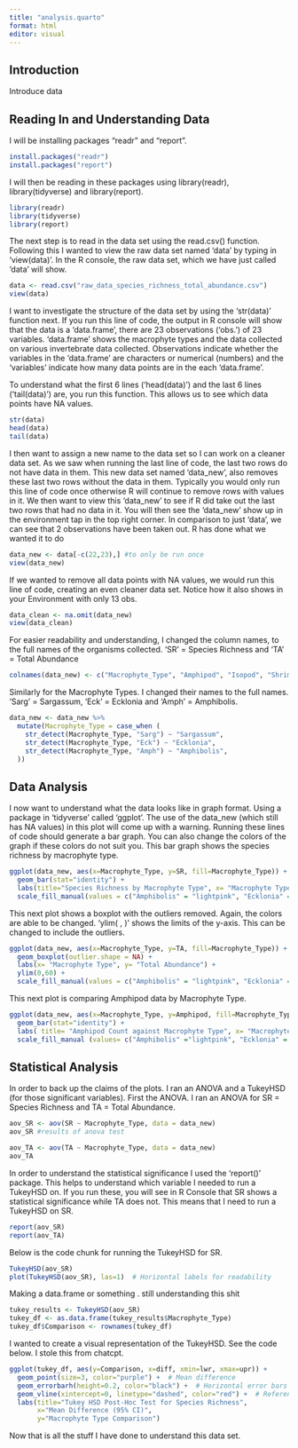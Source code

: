 ```yaml
---
title: "analysis.quarto"
format: html
editor: visual
---
```


## Introduction

Introduce data

## Reading In and Understanding Data 

I will be installing packages "readr" and "report".

```r
install.packages("readr")
install.packages("report")
```

I will then be reading in these packages using library(readr), library(tidyverse) and library(report).

```r
library(readr)
library(tidyverse)
library(report)
```

The next step is to read in the data set using the read.csv() function. Following this I wanted to view the raw data set named 'data' by typing in 'view(data)'. In the R console, the raw data set, which we have just called 'data' will show.

```r
data <- read.csv("raw_data_species_richness_total_abundance.csv")
view(data)
```

I want to investigate the structure of the data set by using the 'str(data)' function next. If you run this line of code, the output in R console will show that the data is a 'data.frame', there are 23 observations ('obs.') of 23 variables. 'data.frame' shows the macrophyte types and the data collected on various invertebrate data collected. Observations indicate whether the variables in the 'data.frame' are characters or numerical (numbers) and the 'variables' indicate how many data points are in the each 'data.frame'.

To understand what the first 6 lines ('head(data)') and the last 6 lines ('tail(data)') are, you run this function. This allows us to see which data points have NA values.

```r
str(data)
head(data)
tail(data)
```

I then want to assign a new name to the data set so I can work on a cleaner data set. As we saw when running the last line of code, the last two rows do not have data in them. This new data set named 'data_new', also removes these last two rows without the data in them. Typically you would only run this line of code once otherwise R will continue to remove rows with values in it. We then want to view this 'data_new' to see if R did take out the last two rows that had no data in it. You will then see the 'data_new' show up in the environment tap in the top right corner. In comparison to just 'data', we can see that 2 observations have been taken out. R has done what we wanted it to do

```r
data_new <- data[-c(22,23),] #to only be run once
view(data_new)
```

If we wanted to remove all data points with NA values, we would run this line of code, creating an even cleaner data set. Notice how it also shows in your Environment with only 13 obs.

```r
data_clean <- na.omit(data_new)
view(data_clean)
```

For easier readability and understanding, I changed the column names, to the full names of the organisms collected. 'SR' = Species Richness and 'TA' = Total Abundance

```r
colnames(data_new) <- c("Macrophyte_Type", "Amphipod", "Isopod", "Shrimp","Caprellid", "Copepod", "Tanaid", "Polychaete_Motile", "Hermit_Crab", "Sea_Spider", "Anemone", "Sea_Cucumber", 'Brittle_Star', "Feather_Hydroid", "Urchin", "Gastropod", "Fanworm", "Polychaetes_Sessile", "Ascidian_Colonial", "Fish","SR", "TA", "SW_Index")

```

Similarly for the Macrophyte Types. I changed their names to the full names. 'Sarg' = Sargassum, 'Eck' = Ecklonia and 'Amph' = Amphibolis.

```r
data_new <- data_new %>%
  mutate(Macrophyte_Type = case_when (
    str_detect(Macrophyte_Type, "Sarg") ~ "Sargassum",
    str_detect(Macrophyte_Type, "Eck") ~ "Ecklonia",
    str_detect(Macrophyte_Type, "Amph") ~ "Amphibolis",
  ))
```

## **Data Analysis**

I now want to understand what the data looks like in graph format. Using a package in 'tidyverse' called 'ggplot'. The use of the data_new (which still has NA values) in this plot will come up with a warning. Running these lines of code should generate a bar graph. You can also change the colors of the graph if these colors do not suit you. This bar graph shows the species richness by macrophyte type.

```r
ggplot(data_new, aes(x=Macrophyte_Type, y=SR, fill=Macrophyte_Type)) +
  geom_bar(stat="identity") +
  labs(title="Species Richness by Macrophyte Type", x= "Macrophyte Type", y= "Species Richness") +
  scale_fill_manual(values = c("Amphibolis" = "lightpink", "Ecklonia" = "lightblue", "Sargassum" = "lightgreen"))

```

This next plot shows a boxplot with the outliers removed. Again, the colors are able to be changed. 'ylim( , )' shows the limits of the y-axis. This can be changed to include the outliers.

```r
ggplot(data_new, aes(x=Macrophyte_Type, y=TA, fill=Macrophyte_Type)) +
  geom_boxplot(outlier.shape = NA) +
  labs(x= "Macrophyte Type", y= "Total Abundance") +
  ylim(0,60) +
  scale_fill_manual(values = c("Amphibolis" = "lightpink", "Ecklonia" = "lightblue", "Sargassum"="lightgreen"))
```

This next plot is comparing Amphipod data by Macrophyte Type.

```r
ggplot(data_new, aes(x=Macrophyte_Type, y=Amphipod, fill=Macrophyte_Type)) +
  geom_bar(stat="identity") +
  labs( title= "Amphipod Count against Macrophyte Type", x= "Macrophyte Type", y= "Amphipod Count") +
  scale_fill_manual (values= c("Amphibolis" ="lightpink", "Ecklonia" = "lightblue", "Sargassum"="lightgreen"))
```

## Statistical Analysis

In order to back up the claims of the plots. I ran an ANOVA and a TukeyHSD (for those significant variables). First the ANOVA. I ran an ANOVA for SR = Species Richness and TA = Total Abundance.

```r
aov_SR <- aov(SR ~ Macrophyte_Type, data = data_new)
aov_SR #results of anova test

aov_TA <- aov(TA ~ Macrophyte_Type, data = data_new)
aov_TA
```

In order to understand the statistical significance I used the 'report()' package. This helps to understand which variable I needed to run a TukeyHSD on. If you run these, you will see in R Console that SR shows a statistical significance while TA does not. This means that I need to run a TukeyHSD on SR.

```r
report(aov_SR)
report(aov_TA)
```

Below is the code chunk for running the TukeyHSD for SR.

```r
TukeyHSD(aov_SR)
plot(TukeyHSD(aov_SR), las=1)  # Horizontal labels for readability
```

Making a data.frame or something . still understanding this shit

```r
tukey_results <- TukeyHSD(aov_SR)
tukey_df <- as.data.frame(tukey_results$Macrophyte_Type)
tukey_df$Comparison <- rownames(tukey_df) 
```

I wanted to create a visual representation of the TukeyHSD. See the code below. I stole this from chatcpt.

```r
ggplot(tukey_df, aes(y=Comparison, x=diff, xmin=lwr, xmax=upr)) +
  geom_point(size=3, color="purple") +  # Mean difference
  geom_errorbarh(height=0.2, color="black") +  # Horizontal error bars
  geom_vline(xintercept=0, linetype="dashed", color="red") +  # Reference line at 0
  labs(title="Tukey HSD Post-Hoc Test for Species Richness",
       x="Mean Difference (95% CI)",
       y="Macrophyte Type Comparison")
```

Now that is all the stuff I have done to understand this data set.

